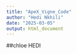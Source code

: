 ```yaml
---
title: "ApeX_Vigne_Code"
author: "Hedi Nkhili"
date: "2025-03-05"
output: html_document
---
```

##chloe
HEDI